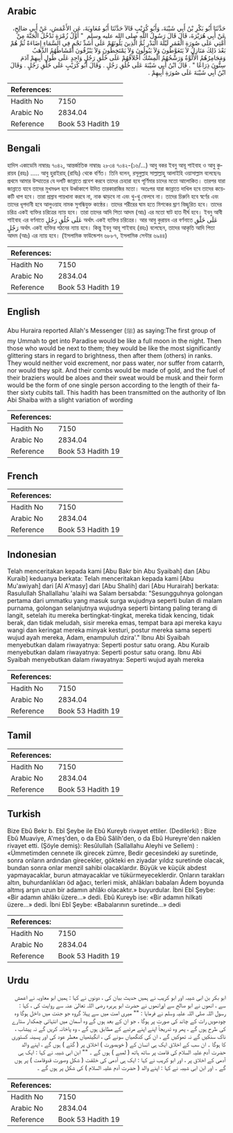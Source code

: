 ## Arabic


<div dir="rtl" lang="ar" style={{fontSize:'larger',backgroundColor:'#f8f9fa',padding:20}}>
حَدَّثَنَا أَبُو بَكْرِ بْنُ أَبِي شَيْبَةَ، وَأَبُو كُرَيْبٍ قَالاَ حَدَّثَنَا أَبُو مُعَاوِيَةَ، عَنِ الأَعْمَشِ، عَنْ أَبِي صَالِحٍ، عَنْ أَبِي هُرَيْرَةَ، قَالَ قَالَ رَسُولُ اللَّهِ صلى الله عليه وسلم ‏ "‏ أَوَّلُ زُمْرَةٍ تَدْخُلُ الْجَنَّةَ مِنْ أُمَّتِي عَلَى صُورَةِ الْقَمَرِ لَيْلَةَ الْبَدْرِ ثُمَّ الَّذِينَ يَلُونَهُمْ عَلَى أَشَدِّ نَجْمٍ فِي السَّمَاءِ إِضَاءَةً ثُمَّ هُمْ بَعْدَ ذَلِكَ مَنَازِلُ لاَ يَتَغَوَّطُونَ وَلاَ يَبُولُونَ وَلاَ يَمْتَخِطُونَ وَلاَ يَبْزُقُونَ أَمْشَاطُهُمُ الذَّهَبُ وَمَجَامِرُهُمُ الأَلُوَّةُ وَرَشْحُهُمُ الْمِسْكُ أَخْلاَقُهُمْ عَلَى خُلُقِ رَجُلٍ وَاحِدٍ عَلَى طُولِ أَبِيهِمْ آدَمَ سِتُّونَ ذِرَاعًا ‏"‏ ‏.‏ قَالَ ابْنُ أَبِي شَيْبَةَ عَلَى خُلُقِ رَجُلٍ ‏.‏ وَقَالَ أَبُو كُرَيْبٍ عَلَى خَلْقِ رَجُلٍ ‏.‏ وَقَالَ ابْنُ أَبِي شَيْبَةَ عَلَى صُورَةِ أَبِيهِمْ ‏.‏
</div>
<div style={{backgroundColor:'#f8f9fa',padding:20, marginBottom: 10}}><table> <thead> <tr> <th>References:</th> <th></th> </tr> </thead> <tbody><tr><td>Hadith No</td><td>7150</td></tr><tr><td>Arabic No</td><td>2834.04</td></tr><tr><td>Reference</td><td>Book 53 Hadith 19</td></tr></tbody></table></div>

## Bengali


<div dir="ltr" lang="bn" style={{fontSize:'larger',backgroundColor:'#f8f9fa',padding:20}}>
হাদিস একাডেমি নাম্বারঃ ৭০৪২, আন্তর্জাতিক নাম্বারঃ ২৮৩৪ ৭০৪২-(১৬/...) আবু বকর ইবনু আবূ শাইবাহ ও আবু কুরায়ব (রহঃ) ..... আবু হুরাইরাহ্ (রাযিঃ) থেকে বর্ণিত। তিনি বলেন, রসূলুল্লাহ সাল্লাল্লাহু আলাইহি ওয়াসাল্লাম বলেছেনঃ প্রথমে আমার উম্মাতের যে দলটি জান্নাতে প্রবেশ করবে তাদের চেহারা হবে পূর্ণিমার চাদের মতো আলোকিত। তারপর যারা জান্নাতে যাবে তাদের মুখমণ্ডল হবে উর্ধ্বাকাশে উদিত তারকারাজির মতো। অতঃপর যারা জান্নাতে দাখিল হবে তাদের কয়েকটি ধাপ হবে। তারা প্রস্ৰাব পায়খানা করবে না, নাক ঝাড়বে না এবং থু-থু ফেলবে না। তাদের চিরুনি হবে স্বর্ণের এবং তাদের ধূপদানী হবে আলুওয়াহ নামক সুগন্ধিযুক্ত কাষ্ঠের। তাদের শরীরের ঘাম হতে মিশকের ঘ্রাণ বিচ্ছুরিত হবে। তাদের চরিত্র একই ব্যক্তির চরিত্রের ন্যায় হবে। তারা তাদের আদি পিতা আদম (আঃ) এর মতো ষাট হাত দীর্ঘ হবে। ইবনু আবী শাইবাহ এর বর্ণনাতে عَلَى خُلُقِ رَجُلٍ অর্থাৎ একই ব্যক্তির চরিত্রের। আর আবু কুরায়ব এর বর্ণনাতে عَلَى خَلْقِ رَجُلٍ অর্থাৎ একই ব্যক্তির গঠনের ন্যায় হবে। কিন্তু ইবনু আবূ শাইবাহ (রহঃ) বলেছেন, তাদের আকৃতি আদি পিতা আদম (আঃ) এর ন্যায় হবে। (ইসলামিক ফাউন্ডেশন ৬৮৮৭, ইসলামিক সেন্টার ৬৯৪৪)
</div>
<div style={{backgroundColor:'#f8f9fa',padding:20, marginBottom: 10}}><table> <thead> <tr> <th>References:</th> <th></th> </tr> </thead> <tbody><tr><td>Hadith No</td><td>7150</td></tr><tr><td>Arabic No</td><td>2834.04</td></tr><tr><td>Reference</td><td>Book 53 Hadith 19</td></tr></tbody></table></div>

## English


<div dir="ltr" lang="en" style={{fontSize:'larger',backgroundColor:'#f8f9fa',padding:20}}>
Abu Huraira reported Allah's Messenger (ﷺ) as saying:The first group of my Ummah to get into Paradise would be like a full moon in the night. Then those who would be next to them; they would be like the most significantly glittering stars in regard to brightness, then after them (others) in ranks. They would neither void excrement, nor pass water, nor suffer from catarrh, nor would they spit. And their combs would be made of gold, and the fuel of their braziers would be aloes and their sweat would be musk and their form would be the form of one single person according to the length of their father sixty cubits tall. This hadith has been transmitted on the authority of Ibn Abi Shaiba with a slight variation of wording
</div>
<div style={{backgroundColor:'#f8f9fa',padding:20, marginBottom: 10}}><table> <thead> <tr> <th>References:</th> <th></th> </tr> </thead> <tbody><tr><td>Hadith No</td><td>7150</td></tr><tr><td>Arabic No</td><td>2834.04</td></tr><tr><td>Reference</td><td>Book 53 Hadith 19</td></tr></tbody></table></div>

## French


<div dir="ltr" lang="fr" style={{fontSize:'larger',backgroundColor:'#f8f9fa',padding:20}}>

</div>
<div style={{backgroundColor:'#f8f9fa',padding:20, marginBottom: 10}}><table> <thead> <tr> <th>References:</th> <th></th> </tr> </thead> <tbody><tr><td>Hadith No</td><td>7150</td></tr><tr><td>Arabic No</td><td>2834.04</td></tr><tr><td>Reference</td><td>Book 53 Hadith 19</td></tr></tbody></table></div>

## Indonesian


<div dir="ltr" lang="id" style={{fontSize:'larger',backgroundColor:'#f8f9fa',padding:20}}>
Telah menceritakan kepada kami [Abu Bakr bin Abu Syaibah] dan [Abu Kuraib] keduanya berkata: Telah menceritakan kepada kami [Abu Mu'awiyah] dari [Al A'masy] dari [Abu Shalih] dari [Abu Hurairah] berkata: Rasulullah Shallallahu 'alaihi wa Salam bersabda: "Sesungguhnya golongan pertama dari ummatku yang masuk surga wujudnya seperti bulan di malam purnama, golongan selanjutnya wujudnya seperti bintang paling terang di langit, setelah itu mereka bertingkat-tingkat, mereka tidak kencing, tidak berak, dan tidak meludah, sisir mereka emas, tempat bara api mereka kayu wangi dan keringat mereka minyak kesturi, postur mereka sama seperti wujud ayah mereka, Adam, enampuluh dzira'." Ibnu Abi Syaibah menyebutkan dalam riwayatnya: Seperti postur satu orang. Abu Kuraib menyebutkan dalam riwayatnya: Seperti postur satu orang. Ibnu Abi Syaibah menyebutkan dalam riwayatnya: Seperti wujud ayah mereka
</div>
<div style={{backgroundColor:'#f8f9fa',padding:20, marginBottom: 10}}><table> <thead> <tr> <th>References:</th> <th></th> </tr> </thead> <tbody><tr><td>Hadith No</td><td>7150</td></tr><tr><td>Arabic No</td><td>2834.04</td></tr><tr><td>Reference</td><td>Book 53 Hadith 19</td></tr></tbody></table></div>

## Tamil


<div dir="ltr" lang="ta" style={{fontSize:'larger',backgroundColor:'#f8f9fa',padding:20}}>

</div>
<div style={{backgroundColor:'#f8f9fa',padding:20, marginBottom: 10}}><table> <thead> <tr> <th>References:</th> <th></th> </tr> </thead> <tbody><tr><td>Hadith No</td><td>7150</td></tr><tr><td>Arabic No</td><td>2834.04</td></tr><tr><td>Reference</td><td>Book 53 Hadith 19</td></tr></tbody></table></div>

## Turkish


<div dir="ltr" lang="tr" style={{fontSize:'larger',backgroundColor:'#f8f9fa',padding:20}}>
Bize Ebû Bekr b. Ebî Şeybe ile Ebû Kureyb rivayet ettiler. (Dedilerki) : Bize Ebû Muaviye, A'meş'den, o da Ebû Sâlih'den, o da Ebû Hureyre'den naklen rivayet etti. (Şöyle demiş): Resûlullah (Sallallahu Aleyhi ve Sellem) : «Ümmetimden cennete ilk girecek zümre, Bedir gecesindeki ay suretinde, sonra onların ardından girecekler, gökteki en ziyadar yıldız suretinde olacak, bundan sonra onlar menzil sahibi olacaklardır. Büyük ve küçük abdest yapmayacaklar, burun atmayacaklar ve tükürmeyeceklerdir. Onların tarakları altın, buhurdanlıkları öd ağacı, terleri misk, ahlâkları babaları Âdem boyunda altmış arşın uzun bir adamın ahlâkı olacaktır.» buyurdular. İbni Ebî Şeybe: «Bir adamın ahlâkı üzere...» dedi. Ebû Kureyb ise: «Bir adamın hilkati üzere...» dedi. İbni Ebî Şeybe: «Babalarının suretinde...» dedi
</div>
<div style={{backgroundColor:'#f8f9fa',padding:20, marginBottom: 10}}><table> <thead> <tr> <th>References:</th> <th></th> </tr> </thead> <tbody><tr><td>Hadith No</td><td>7150</td></tr><tr><td>Arabic No</td><td>2834.04</td></tr><tr><td>Reference</td><td>Book 53 Hadith 19</td></tr></tbody></table></div>

## Urdu


<div dir="rtl" lang="ur" style={{fontSize:'larger',backgroundColor:'#f8f9fa',padding:20}}>
ابو بکر بن ابی شیبہ اور ابو کریب نے ہمیں حدیث بیان کی ، دونوں نے کہا : ہمیں ابو معاویہ نے اعمش سے ، انھوں نے ابو صالح سے اورانھوں نے حضرت ابو ہریرہ رضی اللہ تعالیٰ عنہ سے روایت کی ، کہا : رسول اللہ صلی اللہ علیہ وسلم نے فرمایا : "" میری امت میں سے پہلا گروہ جو جنت میں داخل ہوگا وہ چودھویں رات کے چاند کی صورت پر ہوگا ، جو ان کے بعد ہوں گے وہ آسمان میں انتہائی چمکدار ستارے کی طرح ہوں گے ، پھر وہ تدریجاً اپنے اپنے مرتبے کے مطابق ہوں گے ، وہ پاخانہ کریں گے نہ پیشاب ، ناک سنکیں گے نہ تھوکیں گے ، ان کی کنگھیاں سونے کی ، انگیٹھیاں معطر عود کی اور پسینہ کستوری کا ہوگا ۔ ان سب کے اخلاق ایک ہی انسان کے ( خوبصورت ) اخلاق پر ( گئے ) ہوں گے ، اپنے والد حضرت آدم علیہ السلام کی قامت پر ساٹھ ہاتھ ( لمبے ) ہوں گے ۔ "" ابن ابی شیبہ نے کہا : ایک ہی آدمی کے اخلاق پر ، اور ابو کریب نے کہا : ایک ہی آدمی کی خلقت ( شکل وصورت قدوقامت ) پر ہوں گے ۔ اور ابن ابی شیبہ نے کہا : اپنے والد ( حضرت آدم علیہ السلام ) کی شکل پر ہوں گے ۔
</div>
<div style={{backgroundColor:'#f8f9fa',padding:20, marginBottom: 10}}><table> <thead> <tr> <th>References:</th> <th></th> </tr> </thead> <tbody><tr><td>Hadith No</td><td>7150</td></tr><tr><td>Arabic No</td><td>2834.04</td></tr><tr><td>Reference</td><td>Book 53 Hadith 19</td></tr></tbody></table></div>